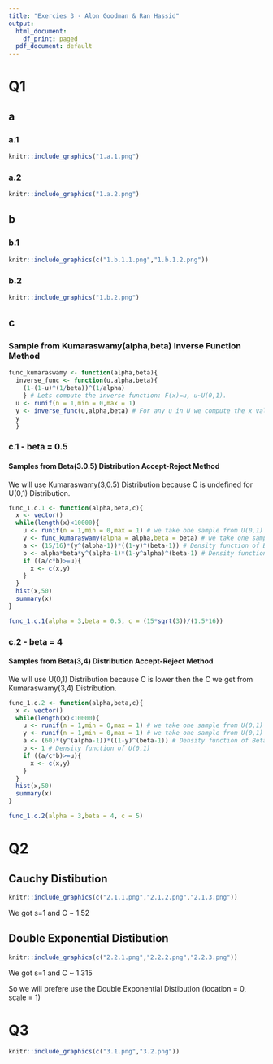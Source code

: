 ```yaml
---
title: "Exercies 3 - Alon Goodman & Ran Hassid"
output:
  html_document:
    df_print: paged
  pdf_document: default
---
```


# Q1 #

## a ##

### a.1 ###

```r
knitr::include_graphics("1.a.1.png")
```

### a.2 ###

```r
knitr::include_graphics("1.a.2.png")
```

## b ##

### b.1 ###

```r
knitr::include_graphics(c("1.b.1.1.png","1.b.1.2.png"))
```

### b.2 ###

```r
knitr::include_graphics("1.b.2.png")
```

## c ##

### Sample from Kumaraswamy(alpha,beta) Inverse Function Method ###

```r
func_kumaraswamy <- function(alpha,beta){
  inverse_func <- function(u,alpha,beta){
    (1-(1-u)^(1/beta))^(1/alpha)
    } # Lets compute the inverse function: F(x)=u, u~U(0,1).
  u <- runif(n = 1,min = 0,max = 1)
  y <- inverse_func(u,alpha,beta) # For any u in U we compute the x value.
  y
  }
```

### c.1 - beta = 0.5 ###

#### Samples from Beta(3.0.5) Distribution Accept-Reject Method ####

We will use Kumaraswamy(3,0.5) Distribution because C is undefined for U(0,1) Distribution.

```r
func_1.c.1 <- function(alpha,beta,c){
  x <- vector()
  while(length(x)<10000){
    u <- runif(n = 1,min = 0,max = 1) # we take one sample from U(0,1)
    y <- func_kumaraswamy(alpha = alpha,beta = beta) # we take one sample from kumaraswamy(alpha,beta) like previous exercie
    a <- (15/16)*(y^(alpha-1))*((1-y)^(beta-1)) # Density function of Beta(alpha, beta)
    b <- alpha*beta*y^(alpha-1)*(1-y^alpha)^(beta-1) # Density function of kumaraswamy(alpha,beta)
    if ((a/c*b)>=u){
      x <- c(x,y)
    }
  }
  hist(x,50)
  summary(x)
}
```


```r
func_1.c.1(alpha = 3,beta = 0.5, c = (15*sqrt(3))/(1.5*16))
```

### c.2 - beta = 4 ###
#### Samples from Beta(3,4) Distribution Accept-Reject Method ####

We will use U(0,1) Distribution because C is lower then the C we get from Kumaraswamy(3,4) Distribution.

```r
func_1.c.2 <- function(alpha,beta,c){
  x <- vector()
  while(length(x)<10000){
    u <- runif(n = 1,min = 0,max = 1) # we take one sample from U(0,1)
    y <- runif(n = 1,min = 0,max = 1) # we take one sample from U(0,1)
    a <- (60)*(y^(alpha-1))*((1-y)^(beta-1)) # Density function of Beta(alpha,beta)
    b <- 1 # Density function of U(0,1)
    if ((a/c*b)>=u){
      x <- c(x,y)
    }
  }
  hist(x,50)
  summary(x)
}
```


```r
func_1.c.2(alpha = 3,beta = 4, c = 5)
```






# Q2 #

## Cauchy Distibution ##

```r
knitr::include_graphics(c("2.1.1.png","2.1.2.png","2.1.3.png"))
```

We got s=1 and C ~ 1.52

## Double Exponential Distibution ##

```r
knitr::include_graphics(c("2.2.1.png","2.2.2.png","2.2.3.png"))
```

We got s=1 and C ~ 1.315

So we will prefere use the Double Exponential Distibution (location = 0, scale = 1)


# Q3 #

```r
knitr::include_graphics(c("3.1.png","3.2.png"))
```



